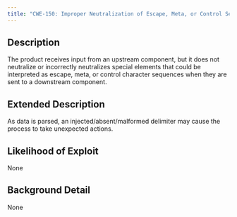 ```yaml
---
title: "CWE-150: Improper Neutralization of Escape, Meta, or Control Sequences"
---
```


## Description
The product receives input from an upstream component, but it does not neutralize or incorrectly neutralizes special elements that could be interpreted as escape, meta, or control character sequences when they are sent to a downstream component.

## Extended Description
As data is parsed, an injected/absent/malformed delimiter may cause the process to take unexpected actions.

## Likelihood of Exploit
None

## Background Detail
None
        